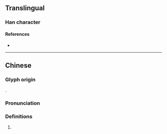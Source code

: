 {{character info}}
==Translingual==

===Han character===
{{Han char|rn=85|rad=水|as=06|sn=9|four=37112|canj=ENMU|ids=⿰氵危}}

====References====
* {{Han ref|kx=0619.250|dkj=17360|hdz=31613.040|uh=6D08|ud=27912|bh=CFAA|bd=53162}}

----

==Chinese==
{{zh-forms}}

===Glyph origin===
{{Han etym}}
{{Han compound|水|alt1=氵|危|c1=s|c2=p|t1=river|ls=psc}}.

===Pronunciation===
{{zh-pron
|m=wéi
|c=ngai4
|mc=y
|oc=y
|ma=
|cat=pn
}}

===Definitions===
{{zh-hanzi}}

# {{zh-div|水}} {{place|zh|t=Wei|river|p/Hubei|c/China}}